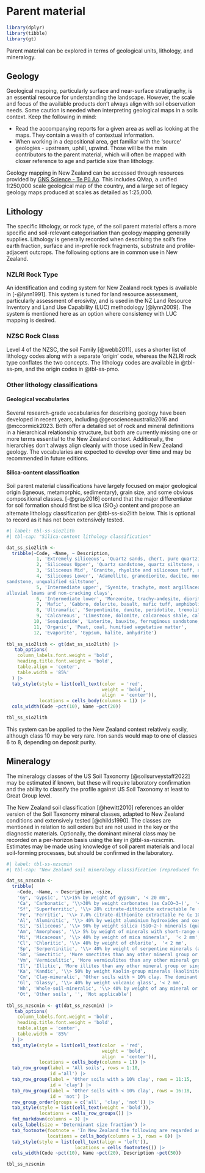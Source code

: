 # Parent material {#sec-pm}

```r
library(dplyr)
library(tibble)
library(gt)
```

Parent material can be explored in terms of geological units, lithology, and mineralogy.

## Geology {#sec-pm-geol}

Geological mapping, particularly surface and near-surface stratigraphy, is an essential resource for understanding the landscape. However, the scale and focus of the available products don't always align with soil observation needs. Some caution is needed when interpreting geological maps in a soils context. Keep the following in mind:

-   Read the accompanying reports for a given area as well as looking at the maps. They contain a wealth of contextual information.
-   When working in a depositional area, get familiar with the 'source' geologies - upstream, uphill, upwind. Those will be the main contributors to the parent material, which will often be mapped with closer reference to age and particle size than lithology.

Geology mapping in New Zealand can be accessed through resources provided by [GNS Science - Te Pū Ao](https://www.gns.cri.nz/). This includes QMap, a unified 1:250,000 scale geological map of the country, and a large set of legacy geology maps produced at scales as detailed as 1:25,000.

## Lithology {#sec-pm-lith}

The specific lithology, or rock type, of the soil parent material offers a more specific and soil-relevant categorisation than geology mapping generally supplies. Lithology is generally recorded when describing the soil's fine earth fraction, surface and in-profile rock fragments, substrate and profile-adjacent outcrops. The following options are in common use in New Zealand.

### NZLRI Rock Type {#sec-pm-lri}

An identification and coding system for New Zealand rock types is available in [-@lynn1991]. This system is tuned for land resource assessment, particularly assessment of erosivity, and is used in the NZ Land Resource Inventory and Land Use Capability (LUC) methodology [@lynn2009]. The system is mentioned here as an option where consistency with LUC mapping is desired.

### NZSC Rock Class {#sec-ss-pmat}

Level 4 of the NZSC, the soil Family [@webb2011], uses a shorter list of lithology codes along with a separate 'origin' code, whereas the NZLRI rock type conflates the two concepts. The lithology codes are available in @tbl-ss-pm, and the origin codes in @tbl-ss-pmo.

### Other lithology classifications {#sec-pm-litho}

#### Geological vocabularies {#sec-pm-vocabs}

Several research-grade vocabularies for describing geology have been developed in recent years, including @geoscienceaustralia2016 and @mccormick2023. Both offer a detailed set of rock and mineral definitions in a hierarchical relationship structure, but both are currently missing one or more terms essential to the New Zealand context. Additionally, the hierarchies don't always align cleanly with those used in New Zealand geology. The vocabularies are expected to develop over time and may be recommended in future editions.

#### Silica-content classification {#sec-pm-lithsi}

Soil parent material classifications have largely focused on major geological origin (igneous, metamorphic, sedimentary), grain size, and some obvious compositional classes. [-@gray2016] contend that the major differentiator for soil formation should first be silica (SiO~2~) content and propose an alternate lithology classification per @tbl-ss-sio2lith below. This is optional to record as it has not been extensively tested.

```r
#| label: tbl-ss-sio2lith
#| tbl-cap: "Silica-content lithology classification"

dat_ss_sio2lith <-
  tribble(~Code, ~Name, ~ Description,
           1, 'Extremely siliceous', 'Quartz sands, chert, pure quartzite, jasper, quartz reefs, silicified rocks',
           2, 'Siliceous Upper', 'Quartz sandstone, quartz siltstone, unqualified quartzite and alluvial sands',
           3, 'Siliceous Mid', 'Granite, rhyolite and siliceous tuff, arkose sandstone, most unqualified sandstone',
           4, 'Siliceous Lower', 'Adamellite, granodiorite, dacite, monzogranite, siliceous/ intermediate tuff, most greywacke & lithic
sandstone, unqualified siltstone',
           5, 'Intermediate upper', 'Syenite, trachyte, most argillaceous rocks (mudstone, claystone, shale, slate, phyllite and schist),
alluvial loams and non-cracking clays',
           6, 'Intermediate lower', 'Monzonite, trachy-andesite, diorite, andesite, intermediate tuff, alluvial cracking clays (not black)',
           7, 'Mafic', 'Gabbro, dolerite, basalt, mafic tuff, amphibolite, alluvial black cracking clays',
           8, 'Ultramafic', 'Serpentinite, dunite, peridotite, tremolite-chlorite-talc schists',
           9, 'Calcareous', 'Limestone, dolomite, calcareous shale, calcareous sands',
          10, 'Sesquioxide', 'Laterite, bauxite, ferruginous sandstone, ironstone',
          11, 'Organic', 'Peat, coal, humified vegetative matter',
          12, 'Evaporite', 'Gypsum, halite, anhydrite')
        
tbl_ss_sio2lith <- gt(dat_ss_sio2lith) |>
   tab_options(
    column_labels.font.weight = 'bold', 
    heading.title.font.weight = 'bold',
    table.align = 'center',
    table.width = '85%'
  ) |>
  tab_style(style = list(cell_text(color  = 'red', 
                                   weight = 'bold',
                                   align  = 'center')),
            locations = cells_body(columns = 1)) |>
  cols_width(Code ~pct(10), Name ~pct(20))

tbl_ss_sio2lith
```

This system can be applied to the New Zealand context relatively easily, although class [10]{.ceg} may be very rare. Iron sands would map to one of classes [6]{.ceg} to [8]{.ceg}, depending on deposit purity.

## Mineralogy

The mineralogy classes of the US Soil Taxonomy [@soilsurveystaff2022] may be estimated if known, but these will require laboratory confirmation and the ability to classify the profile against US Soil Taxonomy at least to Great Group level.

The New Zealand soil classification [@hewitt2010] references an older version of the Soil Taxonomy mineral classes, adapted to New Zealand conditions and extensively tested [@childs1990]. The classes are mentioned in relation to soil orders but are not used in the key or the diagnostic materials. Optionally, the dominant mineral class may be recorded on a per-horizon basis using the key in @tbl-ss-nzscmin. Estimates may be made using knowledge of soil parent materials and local soil-forming processes, but should be confirmed in the laboratory.

```r
#| label: tbl-ss-nzscmin
#| tbl-cap: "New Zealand soil mineralogy classification (reproduced from @childs1990, Table 1)"

dat_ss_nzscmin <-
  tribble(
    ~Code, ~Name, ~ Description, ~size,
    'Gy', 'Gypsic', '\\>15% by weight of gypsum', '< 20 mm',
    'Ca', 'Carbonatic', '\\>30% by weight carbonates (as CaCO~3~)',  '< 20 mm',
    'Sf', 'Superferritic', '\\> 28% citrate-dithionite extractable Fe (≥ 40% as Fe~2~O~3~)', '< 2 mm',
    'Fe', 'Ferritic', '\\> 7.0% citrate-dithionite extractable Fe (≥ 10% as Fe~2~O~3~)',  '< 2 mm',
    'Al', 'Aluminitic', '\\> 40% by weight aluminium hydroxides and oxyhydroxides',  '< 2 mm',
    'Si', 'Siliceous', '\\> 90% by weight silica (SiO~2~) minerals (quartz, chalcedony, or opal) and other durable minerals that are resistant to weathering, provided that the silica minerals are > 60% by weight',  '< 2 mm',
    'Am', 'Amorphous', '\\> 5% by weight of minerals with short-range order (principally allophane, imogolite, and ferrihydrite)',  '< 2 mm',
    'Mi', 'Micaceous', '\\> 40% by weight of mica minerals',  '< 2 mm',
    'Cl', 'Chloritic', '\\> 40% by weight of chlorite',  '< 2 mm',
    'Sp', 'Serpentinitic', '\\> 40% by weight of serpentine minerals (antigorite, chrysotile, fibrolite, and talc)',  '< 2 mm',
    'Sm', 'Smectitic', 'More smectites than any other mineral group or single mineral (if mineral group not applicable, e.g. crandallite, chlorite)', '< 0.002 mm',
    'Vm', 'Vermiculitic', 'More vermiculites than any other mineral group or single mineral', '< 0.002 mm',
    'Il', 'Illitic', 'More illites than any other mineral group or single mineral', '< 0.002 mm',
    'Ka', 'Kandic', '\\> 50% by weight Kaolin-group minerals (kaolinite, halloysite, dickite, and nacrite) *and* < 10% by weight smectites', '< 0.002 mm',
    'Cm', 'Clay-mineralic', 'Other soils with > 10% clay. The dominant mineral or mineral group in the clay fraction is named (e.g. clay-mineralic (crandallite))', '< 0.002 mm',
    'Gl', 'Glassy', '\\> 40% by weight volcanic glass', '< 2 mm',
    'Wh', 'Whole-soil-mineralic', '\\> 40% by weight of any mineral or mineral group, other than silica minerals or feldspars', '< 2 mm',
    'Ot', 'Other soils', '', 'Not applicable')
        
tbl_ss_nzscmin <- gt(dat_ss_nzscmin) |>
   tab_options(
    column_labels.font.weight = 'bold', 
    heading.title.font.weight = 'bold',
    table.align = 'center',
    table.width = '85%'
  ) |>
  tab_style(style = list(cell_text(color  = 'red', 
                                   weight = 'bold',
                                   align  = 'center')),
            locations = cells_body(columns = 1)) |>
  tab_row_group(label = 'All soils', rows = 1:10, 
                id ='all') |>
  tab_row_group(label = 'Other soils with ≥ 10% clay', rows = 11:15,
                id = 'clay') |>
  tab_row_group(label = 'Other soils with < 10% clay', rows = 16:18,
                id = 'not') |>
  row_group_order(groups = c('all', 'clay', 'not')) |>
  tab_style(style = list(cell_text(weight = 'bold')),
            locations = cells_row_groups()) |>
  fmt_markdown(columns = 3) |>
  cols_label(size = 'Determinant size fraction') |>
  tab_footnote(footnote = 'In New Zealand the following are regarded as "durable minerals": beryl, corundum, ilmenite, magnetite, tourmaline group, zircon.',
               locations = cells_body(columns = 3, rows = 6)) |>
  tab_style(style = list(cell_text(align = 'left')),
                         locations = cells_footnotes()) |>
  cols_width(Code ~pct(10), Name ~pct(20), Description ~pct(50))

tbl_ss_nzscmin
```
